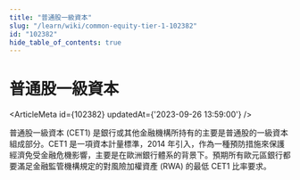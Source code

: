 ```yaml
---
title: "普通股一級資本"
slug: "/learn/wiki/common-equity-tier-1-102382"
id: "102382"
hide_table_of_contents: true
---
```



# 普通股一級資本

<ArticleMeta id={102382} updatedAt={'2023-09-26 13:59:00'} />
<div className='border-solid border-b border-t-0 my-4 border-[var(--ifm-color-gray-300)]' />

普通股一級資本 (CET1) 是銀行或其他金融機構所持有的主要是普通股的一級資本組成部分。CET1 是一項資本計量標準，2014 年引入，作為一種預防措施來保護經濟免受金融危機影響，主要是在歐洲銀行體系的背景下。預期所有歐元區銀行都要滿足金融監管機構規定的對風險加權資產 (RWA) 的最低 CET1 比率要求。
